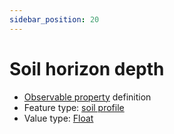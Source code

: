 ```yaml
---
sidebar_position: 20
---
```



# Soil horizon depth

- [Observable property](/viewers/dawe-vocabs?uri=https://linked.data.gov.au/def/nrm/c0b5ae33-438d-42ca-b78e-e384d139fe27) definition
- Feature type: [soil profile](http://linked.data.gov.au/def/tern-cv/80c39b95-0912-4267-bb66-2fa081683723)
- Value type: [Float](https://w3id.org/tern/ontologies/tern/Float)


<Example protocolModule="soil-pit-characterization" observableProperty="https://linked.data.gov.au/def/nrm/c0b5ae33-438d-42ca-b78e-e384d139fe27" />

